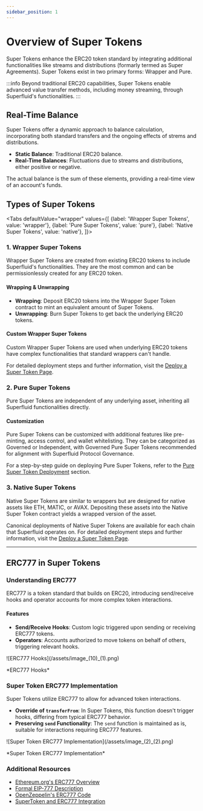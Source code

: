 ```yaml
---
sidebar_position: 1
---
```





# Overview of Super Tokens

Super Tokens enhance the ERC20 token standard by integrating additional functionalities like streams and distributions (formarly termed as Super Agreements). Super Tokens exist in two primary forms: Wrapper and Pure.

:::info
Beyond traditional ERC20 capabilities, Super Tokens enable advanced value transfer methods, including money streaming, through Superfluid's functionalities.
:::

## Real-Time Balance

Super Tokens offer a dynamic approach to balance calculation, incorporating both standard transfers and the ongoing effects of strems and distributions.

- **Static Balance**: Traditional ERC20 balance.
- **Real-Time Balances**: Fluctuations due to streams and distributions, either positive or negative.

The actual balance is the sum of these elements, providing a real-time view of an account's funds.

## Types of Super Tokens

<Tabs
  defaultValue="wrapper"
  values={[
    {label: 'Wrapper Super Tokens', value: 'wrapper'},
    {label: 'Pure Super Tokens', value: 'pure'},
    {label: 'Native Super Tokens', value: 'native'},
  ]}>
  <TabItem value="wrapper">

### 1. Wrapper Super Tokens

Wrapper Super Tokens are created from existing ERC20 tokens to include Superfluid's functionalities. They are the most common and can be permissionlessly created for any ERC20 token.

#### Wrapping & Unwrapping

- **Wrapping**: Deposit ERC20 tokens into the Wrapper Super Token contract to mint an equivalent amount of Super Tokens.
- **Unwrapping**: Burn Super Tokens to get back the underlying ERC20 tokens.


#### Custom Wrapper Super Tokens

Custom Wrapper Super Tokens are used when underlying ERC20 tokens have complex functionalities that standard wrappers can't handle.

For detailed deployment steps and further information, visit the [Deploy a Super Token Page](./guides/deploy-super-token.mdx).

  </TabItem>
  <TabItem value="pure">

### 2. Pure Super Tokens

Pure Super Tokens are independent of any underlying asset, inheriting all Superfluid functionalities directly.

#### Customization

Pure Super Tokens can be customized with additional features like pre-minting, access control, and wallet whitelisting. They can be categorized as Governed or Independent, with Governed Pure Super Tokens recommended for alignment with Superfluid Protocol Governance.

For a step-by-step guide on deploying Pure Super Tokens, refer to the [Pure Super Token Deployment](./guides/deploy-super-token.mdx#deploying-a-pure-super-token) section.

  </TabItem>
  <TabItem value="native">

### 3. Native Super Tokens

Native Super Tokens are similar to wrappers but are designed for native assets like ETH, MATIC, or AVAX. Depositing these assets into the Native Super Token contract yields a wrapped version of the asset.

Canonical deployments of Native Super Tokens are available for each chain that Superfluid operates on. For detailed deployment steps and further information, visit the [Deploy a Super Token Page](./guides/deploy-super-token.mdx).

  </TabItem>
</Tabs>

---

## ERC777 in Super Tokens

### Understanding ERC777

ERC777 is a token standard that builds on ERC20, introducing send/receive hooks and operator accounts for more complex token interactions.

#### Features

- **Send/Receive Hooks**: Custom logic triggered upon sending or receiving ERC777 tokens.
- **Operators**: Accounts authorized to move tokens on behalf of others, triggering relevant hooks.

<div style={{ display: 'flex', justifyContent: 'center' }}>
    ![ERC777 Hooks](/assets/image_(10)_(1).png)
</div>
<div style={{ display: 'flex', justifyContent: 'center' }}>
    <p>*ERC777 Hooks*</p>
</div>


### Super Token ERC777 Implementation

Super Tokens utilize ERC777 to allow for advanced token interactions.

- **Override of `transferFrom`**: In Super Tokens, this function doesn't trigger hooks, differing from typical ERC777 behavior.
- **Preserving `send` Functionality**: The `send` function is maintained as is, suitable for interactions requiring ERC777 features.

<div style={{ display: 'flex', justifyContent: 'center' }}>
    ![Super Token ERC777 Implementation](/assets/image_(2)_(2).png)
</div>
<div style={{ display: 'flex', justifyContent: 'center' }}>
    <p>*Super Token ERC777 Implementation*</p>
</div>


### Additional Resources

- [Ethereum.org's ERC777 Overview](https://ethereum.org/en/developers/docs/standards/tokens/erc-777/)
- [Formal EIP-777 Description](https://eips.ethereum.org/EIPS/eip-777)
- [OpenZeppelin's ERC777 Code](https://github.com/OpenZeppelin/openzeppelin-contracts/blob/2c69f9f9f5d0e59bba030f6eba5495f7a6991162/contracts/token/ERC777/ERC777.sol#L269)
- [SuperToken and ERC777 Integration](https://github.com/superfluid-finance/protocol-monorepo/blob/dev/packages/ethereum-contracts/contracts/superfluid/SuperToken.sol)
